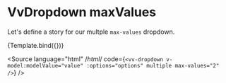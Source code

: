 
<Meta title="Components/Dropdown/Props/maxValues" />

# VvDropdown maxValues

Let's define a story for our multple `max-values` dropdown.

<Canvas>
	<Story
		name="maxValues"
		args={{
			options: ['Option 4', 'Option 5', 'Option 6'],
			multiple: true,
			maxValues: 2
		}}>
		{Template.bind({})}
	</Story>
</Canvas>

<Source
	language="html"
	/*html*/
	code={`<vv-dropdown v-model:modelValue="value" :options="options" multiple max-values="2" />`}
/>
